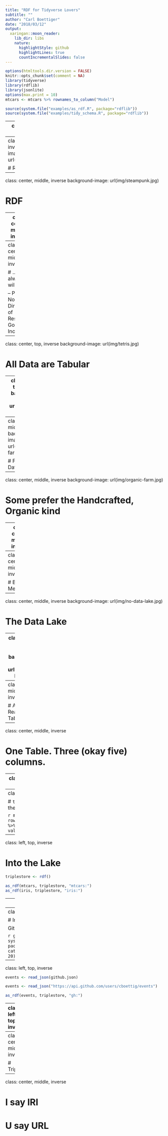 ```yaml
---
title: "RDF for Tidyverse Lovers"
subtitle: ""
author: "Carl Boettiger"
date: "2018/03/12"
output:
  xaringan::moon_reader:
    lib_dir: libs
    nature:
      highlightStyle: github
      highlightLines: true
      countIncrementalSlides: false
---
```


```r
options(htmltools.dir.version = FALSE)
knitr::opts_chunk$set(comment = NA)
library(tidyverse)
library(rdflib)
library(jsonlite)
options(max.print = 10)
mtcars <- mtcars %>% rownames_to_column("Model")

source(system.file("examples/as_rdf.R", package="rdflib"))
source(system.file("examples/tidy_schema.R", package="rdflib"))
```



---
class: center, middle, inverse

# RDF




---
class: center, middle, inverse
background-image: url(img/uglyduckling.jpg)

# RDF

---
class: center, middle, inverse
background-image: url(img/steampunk.jpg)

# RDF

---
class: center, middle, inverse

# The Semantic Web is the Future of the Internet...

---
class: center, middle, inverse

# ... and always will be.

 -- Peter Norvig,  
    Director of Research,  
    Google Inc.



---
class: center, top, inverse
background-image: url(img/tetris.jpg)

# All Data are Tabular

---
class: center, top, inverse
background-image: url(img/tetris-lose.jpg)

# All Data are Definitely Not Tabular



---
class: center, middle, inverse
background-image: url(img/factory-farm.jpg)


# Factory Farm Data

---
class: center, middle, inverse
background-image: url(img/organic-farm.jpg)


# Some prefer the Handcrafted, Organic kind

---
class: center, middle, inverse

# Data Integration is Hard


---
class: center, middle, inverse


# Better Metadata?

---
class: center, middle, inverse
background-image: url(img/no-data-lake.jpg)

# The Data Lake

---
class: center, middle, inverse
background-image: url(img/data-lake.jpg)



# The Data Lake

---
class: center, middle, inverse

# All Data Really is Tabular


---
class: center, middle, inverse


# One Table. Three (okay five) columns.

---
class: center, middle, inverse

# `tidyr::gather()` all the things!


---
class: left, top, inverse

# `tidyr::gather()` all the things!

```r
mtcars %>% 
  rowid_to_column("id") %>% 
  gather(property, value, -id)
```



---
class: left, top, inverse

# Into the Lake

```r
triplestore <- rdf()

as_rdf(mtcars, triplestore, "mtcars:")
as_rdf(iris, triplestore, "iris:")

```



---
class: left, top, inverse

# Back from the Lake

```r
rdf_query(triplestore,
'SELECT  ?Species ?Sepal_Length ?Sepal_Width ?Petal_Length  ?Petal_Width
WHERE {
 ?s <iris:Species>  ?Species ;
    <iris:Sepal.Width>  ?Sepal_Width ;
    <iris:Sepal.Length>  ?Sepal_Length ; 
    <iris:Petal.Length>  ?Petal_Length ;
    <iris:Petal.Width>  ?Petal_Width 
}')

```




---
class: left, top, inverse

# Into the Lake

GitHub API

```r
github.json <- system.file("extdata/github.json", package="rdflib")
cat(readLines(github.json, n = 20), sep="\n")
```


---
class: left, top, inverse

```r
events <- read_json(github.json)
```
```r
events <- read_json("https://api.github.com/users/cboettig/events")
```
```r
as_rdf(events, triplestore, "gh:")
```


---
class: left, top, inverse

# Rectangling


```r
rdf_query(triplestore, '
SELECT ?type ?user ?repo ?when
WHERE {
?s <gh:type> ?type ;
   <gh:created_at> ?when ;
   <gh:repo> ?r ;
   <gh:actor> ?actor .
?r <gh:name> ?repo .
?actor <gh:login> ?user .

}
')
```


---
class: center, middle, inverse

# Triples


---
class: center, middle, inverse

# I say IRI 
# U say URL

